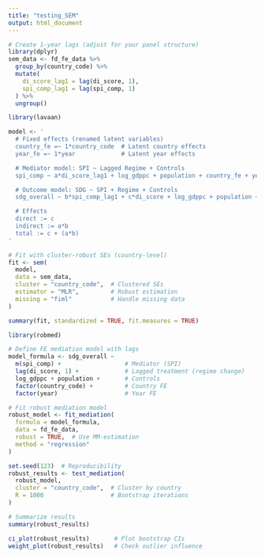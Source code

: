 ```yaml
---
title: "testing_SEM"
output: html_document
---
```


```r
# Create 1-year lags (adjust for your panel structure)
library(dplyr)
sem_data <- fd_fe_data %>%
  group_by(country_code) %>%
  mutate(
    di_score_lag1 = lag(di_score, 1),
    spi_comp_lag1 = lag(spi_comp, 1)
  ) %>%
  ungroup()

```

```r
library(lavaan)

model <- '
  # Fixed effects (renamed latent variables)
  country_fe =~ 1*country_code  # Latent country effects
  year_fe =~ 1*year             # Latent year effects

  # Mediator model: SPI ~ Lagged Regime + Controls
  spi_comp ~ a*di_score_lag1 + log_gdppc + population + country_fe + year_fe

  # Outcome model: SDG ~ SPI + Regime + Controls
  sdg_overall ~ b*spi_comp_lag1 + c*di_score + log_gdppc + population + country_fe + year_fe

  # Effects
  direct := c
  indirect := a*b
  total := c + (a*b)
'
```

```r
# Fit with cluster-robust SEs (country-level)
fit <- sem(
  model, 
  data = sem_data,
  cluster = "country_code",  # Clustered SEs
  estimator = "MLR",         # Robust estimation
  missing = "fiml"           # Handle missing data
)

```

```r
summary(fit, standardized = TRUE, fit.measures = TRUE)

```


```r
library(robmed)

# Define FE mediation model with lags
model_formula <- sdg_overall ~ 
  m(spi_comp) +                  # Mediator (SPI)
  lag(di_score, 1) +             # Lagged treatment (regime change)
  log_gdppc + population +       # Controls
  factor(country_code) +         # Country FE
  factor(year)                   # Year FE

# Fit robust mediation model
robust_model <- fit_mediation(
  formula = model_formula,
  data = fd_fe_data,
  robust = TRUE,  # Use MM-estimation
  method = "regression"
)

```

```r
set.seed(123)  # Reproducibility
robust_results <- test_mediation(
  robust_model,
  cluster = "country_code",  # Cluster by country
  R = 1000                   # Bootstrap iterations
)

# Summarize results
summary(robust_results)

```

```r
ci_plot(robust_results)       # Plot bootstrap CIs
weight_plot(robust_results)   # Check outlier influence

```

